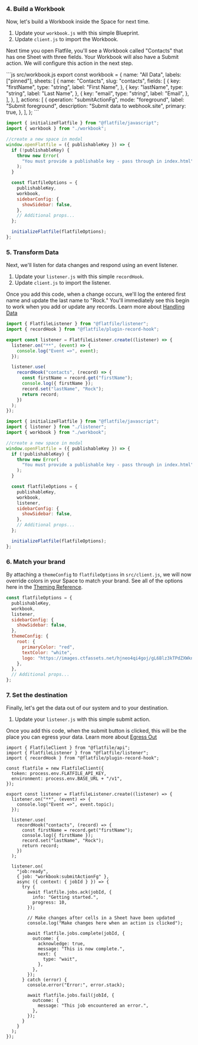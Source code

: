 ### 4. Build a Workbook

Now, let's build a Workbook inside the Space for next time.

1. Update your `workbook.js` with this simple Blueprint.
2. Update `client.js` to import the Workbook.

Next time you open Flatfile, you'll see a Workbook called "Contacts" that has one Sheet with three fields. Your Workbook will also have a Submit action. We will configure this action in the next step.

<CodeGroup>
```js src/workbook.js
export const workbook = {
  name: "All Data",
  labels: ["pinned"],
  sheets: [
    {
      name: "Contacts",
      slug: "contacts",
      fields: [
        {
          key: "firstName",
          type: "string",
          label: "First Name",
        },
        {
          key: "lastName",
          type: "string",
          label: "Last Name",
        },
        {
          key: "email",
          type: "string",
          label: "Email",
        },
      ],
    },
  ],
  actions: [
    {
      operation: "submitActionFg",
      mode: "foreground",
      label: "Submit foreground",
      description: "Submit data to webhook.site",
      primary: true,
    },
  ],
};
```

```js src/client.js
import { initializeFlatfile } from "@flatfile/javascript";
import { workbook } from "./workbook";

//create a new space in modal
window.openFlatfile = ({ publishableKey }) => {
  if (!publishableKey) {
    throw new Error(
      "You must provide a publishable key - pass through in index.html"
    );
  }

  const flatfileOptions = {
    publishableKey,
    workbook,
    sidebarConfig: {
      showSidebar: false,
    },
    // Additional props...
  };

  initializeFlatfile(flatfileOptions);
};
```

</CodeGroup>

### 5. Transform Data

Next, we'll listen for data changes and respond using an event listener.

1. Update your `listener.js` with this simple `recordHook`.
2. Update `client.js` to import the listener.

Once you add this code, when a change occurs, we'll log the entered first name and update the last name to "Rock." You'll immediately see this begin to work when you add or update any records. Learn more about [Handling Data](../../guides/handling-data)

<CodeGroup>

```jsx src/listener.js
import { FlatfileListener } from "@flatfile/listener";
import { recordHook } from "@flatfile/plugin-record-hook";

export const listener = FlatfileListener.create((listener) => {
  listener.on("**", (event) => {
    console.log("Event =>", event);
  });

  listener.use(
    recordHook("contacts", (record) => {
      const firstName = record.get("firstName");
      console.log({ firstName });
      record.set("lastName", "Rock");
      return record;
    })
  );
});
```

```js src/client.js
import { initializeFlatfile } from "@flatfile/javascript";
import { listener } from "./listener";
import { workbook } from "./workbook";

//create a new space in modal
window.openFlatfile = ({ publishableKey }) => {
  if (!publishableKey) {
    throw new Error(
      "You must provide a publishable key - pass through in index.html"
    );
  }

  const flatfileOptions = {
    publishableKey,
    workbook,
    listener,
    sidebarConfig: {
      showSidebar: false,
    },
    // Additional props...
  };

  initializeFlatfile(flatfileOptions);
};
```

</CodeGroup>

### 6. Match your brand

By attaching a `themeConfig` to `flatfileOptions` in `src/client.js`, we will now override colors in your Space to match your brand. See all of the options here in the [Theming Reference](../../guides/theming).

```jsx src/client.js (snippet)
const flatfileOptions = {
  publishableKey,
  workbook,
  listener,
  sidebarConfig: {
    showSidebar: false,
  },
  themeConfig: {
    root: {
      primaryColor: "red",
      textColor: "white",
      logo: "https://images.ctfassets.net/hjneo4qi4goj/gL6Blz3kTPdZXWknuIDVx/7bb7c73d93b111ed542d2ed426b42fd5/flatfile.svg",
    },
  },
  // Additional props...
};
```

### 7. Set the destination

Finally, let's get the data out of our system and to your destination.

1. Update your `listener.js` with this simple submit action.

Once you add this code, when the submit button is clicked, this will be the place you can egress your data. Learn more about [Egress Out](../../guides/egress)

```tsx src/simple.js
import { FlatfileClient } from "@flatfile/api";
import { FlatfileListener } from "@flatfile/listener";
import { recordHook } from "@flatfile/plugin-record-hook";

const flatfile = new FlatfileClient({
  token: process.env.FLATFILE_API_KEY,
  environment: process.env.BASE_URL + "/v1",
});

export const listener = FlatfileListener.create((listener) => {
  listener.on("**", (event) => {
    console.log("Event =>", event.topic);
  });

  listener.use(
    recordHook("contacts", (record) => {
      const firstName = record.get("firstName");
      console.log({ firstName });
      record.set("lastName", "Rock");
      return record;
    })
  );

  listener.on(
    "job:ready",
    { job: "workbook:submitActionFg" },
    async ({ context: { jobId } }) => {
      try {
        await flatfile.jobs.ack(jobId, {
          info: "Getting started.",
          progress: 10,
        });

        // Make changes after cells in a Sheet have been updated
        console.log("Make changes here when an action is clicked");

        await flatfile.jobs.complete(jobId, {
          outcome: {
            acknowledge: true,
            message: "This is now complete.",
            next: {
              type: "wait",
            },
          },
        });
      } catch (error) {
        console.error("Error:", error.stack);

        await flatfile.jobs.fail(jobId, {
          outcome: {
            message: "This job encountered an error.",
          },
        });
      }
    }
  );
});
```
